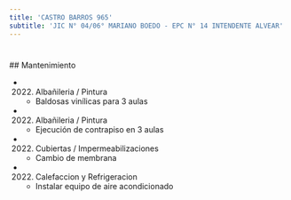 ```yaml
---
title: 'CASTRO BARROS 965'
subtitle: 'JIC N° 04/06° MARIANO BOEDO - EPC N° 14 INTENDENTE ALVEAR'
---
```


#


 ## Mantenimiento

*  (2022) Albañileria / Pintura 
    + Baldosas vinílicas para 3 aulas

*  (2022) Albañileria / Pintura 
    + Ejecución de contrapiso en 3 aulas

*  (2022) Cubiertas / Impermeabilizaciones 
    + Cambio de membrana

*  (2022) Calefaccion y Refrigeracion 
    + Instalar equipo de aire acondicionado



